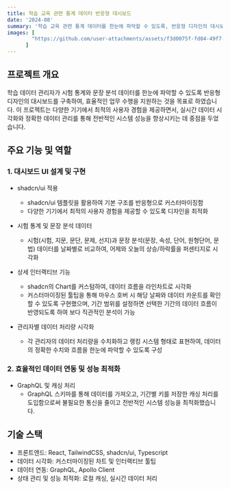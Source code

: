 ```yaml
---
title: 학습 교육 관련 통계 데이터 반응형 대시보드
date: '2024-08'
summary: '학습 교육 관련 통계 데이터를 한눈에 파악할 수 있도록, 반응형 디자인의 대시보드를 구축'
images: [
        "https://github.com/user-attachments/assets/f3d0075f-fd04-49f7-8de7-5506b6db441f",
      ]
---
```

## 프로젝트 개요
학습 데이터 관리자가 시험 통계와 문장 분석 데이터를 한눈에 파악할 수 있도록 반응형 디자인의 대시보드를 구축하여, 효율적인 업무 수행을 지원하는 것을 목표로 하였습니다. 이 프로젝트는 다양한 기기에서 최적의 사용자 경험을 제공하면서, 실시간 데이터 시각화와 정확한 데이터 관리를 통해 전반적인 시스템 성능을 향상시키는 데 중점을 두었습니다.

## 주요 기능 및 역할
### 1. 대시보드 UI 설계 및 구현
- shadcn/ui 적용
    - shadcn/ui 템플릿을 활용하여 기본 구조를 반응형으로 커스터마이징함
    - 다양한 기기에서 최적의 사용자 경험을 제공할 수 있도록 디자인을 최적화

- 시험 통계 및 문장 분석 데이터
    - 시험(시험, 지문, 문단, 문제, 선지)과 문장 분석(문장, 속성, 단어, 원형단어, 문법) 데이터를 날짜별로 비교하여, 어제와 오늘의 상승/하락률을 퍼센티지로 시각화

- 상세 인터랙티브 기능
    - shadcn의 Chart를 커스텀하여, 데이터 흐름을 라인차트로 시각화
    - 커스터마이징된 툴팁을 통해 마우스 호버 시 해당 날짜와 데이터 카운트를 확인할 수 있도록 구현했으며, 기간 범위를 설정하면 선택한 기간의 데이터 흐름이 반영되도록 하여 보다 직관적인 분석이 가능

- 관리자별 데이터 처리량 시각화
    - 각 관리자의 데이터 처리량을 수치화하고 랭킹 시스템 형태로 표현하여, 데이터의 정확한 수치와 흐름을 한눈에 파악할 수 있도록 구성

### 2. 효율적인 데이터 연동 및 성능 최적화

- GraphQL 및 캐싱 처리
    - GraphQL 스키마를 통해 데이터를 가져오고, 기간별 키를 저장한 캐싱 처리를 도입함으로써 불필요한 통신을 줄이고 전반적인 시스템 성능을 최적화했습니다.

## 기술 스택
- 프론트엔드: React, TailwindCSS, shadcn/ui, Typescript
- 데이터 시각화: 커스터마이징된 차트 및 인터랙티브 툴팁
- 데이터 연동: GraphQL, Apollo Client
- 상태 관리 및 성능 최적화: 로컬 캐싱, 실시간 데이터 처리
